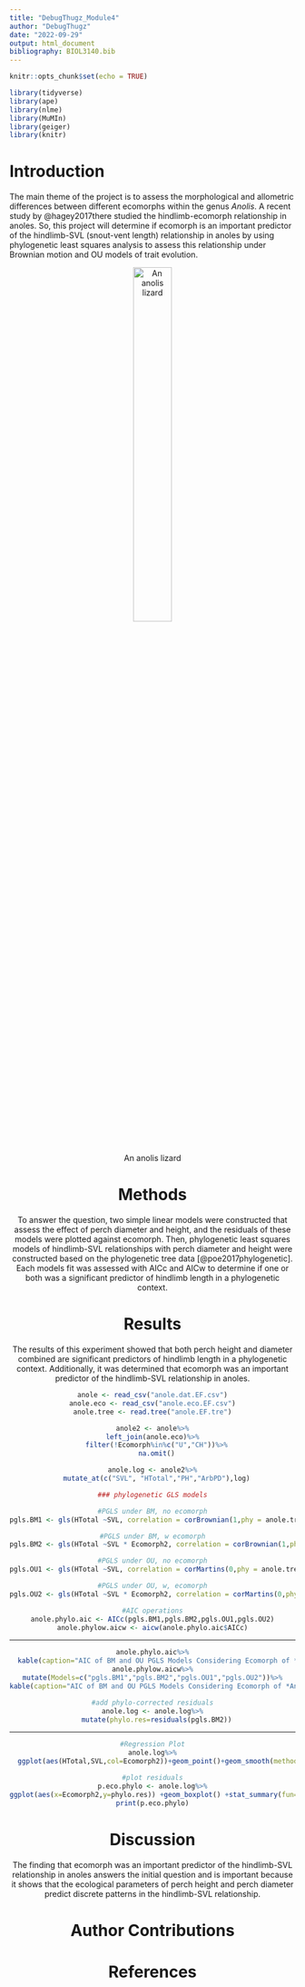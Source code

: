 ```yaml
---
title: "DebugThugz_Module4"
author: "DebugThugz"
date: "2022-09-29"
output: html_document
bibliography: BIOL3140.bib
---
```


```r
knitr::opts_chunk$set(echo = TRUE)
```

```r
library(tidyverse)
library(ape)
library(nlme)
library(MuMIn)
library(geiger)
library(knitr)
```


# Introduction

The main theme of the project is to assess the morphological and allometric differences between different ecomorphs within the genus *Anolis*. A recent study by @hagey2017there studied the hindlimb-ecomorph relationship in anoles. So, this project will determine if ecomorph is an important predictor of the hindlimb-SVL (snout-vent length) relationship in anoles by using phylogenetic least squares analysis to assess this relationship under Brownian motion and OU models of trait evolution.

<center>
![An anolis lizard](https://upload.wikimedia.org/wikipedia/commons/thumb/4/4e/Jamaican_giant_anole_%28Anolis_garmani%29_juvenile.JPG/640px-Jamaican_giant_anole_%28Anolis_garmani%29_juvenile.JPG){width="40%"}
<center>



# Methods

To answer the question, two simple linear models were constructed that assess the effect of perch diameter and height, and the residuals of these models were plotted against ecomorph. Then, phylogenetic least squares models of hindlimb-SVL relationships with perch diameter and height were constructed based on the phylogenetic tree data [@poe2017phylogenetic]. Each models fit was assessed with AICc and AICw to determine if one or both was a significant predictor of hindlimb length in a phylogenetic context.


# Results

The results of this experiment showed that both perch height and diameter combined are significant predictors of hindlimb length in a phylogenetic context. Additionally, it was determined that ecomorph was an important predictor of the hindlimb-SVL relationship in anoles.


```r
anole <- read_csv("anole.dat.EF.csv")
anole.eco <- read_csv("anole.eco.EF.csv")
anole.tree <- read.tree("anole.EF.tre")
```

```r
anole2 <- anole%>%
left_join(anole.eco)%>%
  filter(!Ecomorph%in%c("U","CH"))%>%
  na.omit()

anole.log <- anole2%>%
  mutate_at(c("SVL", "HTotal","PH","ArbPD"),log)
```

```r
### phylogenetic GLS models

#PGLS under BM, no ecomorph
pgls.BM1 <- gls(HTotal ~SVL, correlation = corBrownian(1,phy = anole.tree,form=~Species),data = anole.log, method = "ML")

#PGLS under BM, w ecomorph
pgls.BM2 <- gls(HTotal ~SVL * Ecomorph2, correlation = corBrownian(1,phy = anole.tree,form=~Species),data = anole.log, method = "ML")

#PGLS under OU, no ecomorph
pgls.OU1 <- gls(HTotal ~SVL, correlation = corMartins(0,phy = anole.tree,form=~Species),data = anole.log, method = "ML")

#PGLS under OU, w, ecomorph
pgls.OU2 <- gls(HTotal ~SVL * Ecomorph2, correlation = corMartins(0,phy = anole.tree,form=~Species),data = anole.log, method = "ML")
```

```r
#AIC operations
anole.phylo.aic <- AICc(pgls.BM1,pgls.BM2,pgls.OU1,pgls.OU2)
anole.phylow.aicw <- aicw(anole.phylo.aic$AICc)
```

***
```r
anole.phylo.aic%>%
  kable(caption="AIC of BM and OU PGLS Models Considering Ecomorph of *Anolis*")
anole.phylow.aicw%>%
mutate(Models=c("pgls.BM1","pgls.BM2","pgls.OU1","pgls.OU2"))%>%
kable(caption="AIC of BM and OU PGLS Models Considering Ecomorph of *Anolis* ")
```

```r
#add phylo-corrected residuals
anole.log <- anole.log%>%
  mutate(phylo.res=residuals(pgls.BM2))
```

***
```r
#Regression Plot
anole.log%>%
  ggplot(aes(HTotal,SVL,col=Ecomorph2))+geom_point()+geom_smooth(method="lm")
```

```r
#plot residuals
p.eco.phylo <- anole.log%>%
ggplot(aes(x=Ecomorph2,y=phylo.res)) +geom_boxplot() +stat_summary(fun=mean, geom="point", size=3)
print(p.eco.phylo)
```






# Discussion

The finding that ecomorph was an important predictor of the hindlimb-SVL relationship in anoles answers the initial question and is important because it shows that the ecological parameters of perch height and perch diameter predict discrete patterns in the hindlimb-SVL relationship.




# Author Contributions




# References


